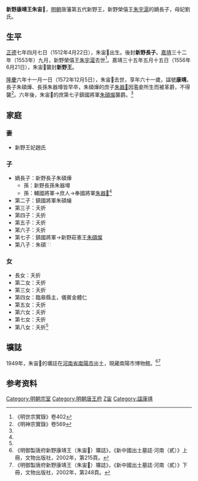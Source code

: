 '''新野康靖王朱宙𣑁'''{{BD|1512年|4月22日|1572年|12月5日|catIdx=Z朱}}，[[明朝|明朝]]唐藩第五代新野王，新野榮僖王[[朱宇滬|朱宇滬]]的嫡長子，母妃劉氏。

==生平==
[[正德_(明朝)|正德]]七年四月七日（1512年4月22日），朱宙𣑁出生。後封'''新野長子'''。[[嘉靖|嘉靖]]三十二年（1553年）九月，新野榮僖王[[朱宇滬|朱宇滬]]去世<ref>《明世宗實錄》卷402</ref>。嘉靖三十五年五月十五日（1556年6月21日），朱宙𣑁襲封'''新野王'''。

[[隆慶_(明朝)|隆慶]]六年十一月一日（1572年12月5日），朱宙𣑁去世，享年六十一歲，諡號'''康靖'''。長子朱碩燁、長孫朱器墫皆早卒，朱碩燁的庶子[[朱器𧯼|朱器𧯼]]因濫妾所生而被革爵，不得襲<ref name=s569>《明神宗實錄》卷569</ref>。六年後，朱宙𣑁的庶第七子鎮國將軍[[朱碩燦|朱碩燦]]襲爵。<ref name=mz/>

==家庭==
===妻===
*新野王妃趙氏

===子===
*嫡長子：新野長子朱碩燁
**孫：新野長孫朱器墫
**孫：輔國將軍→庶人→奉國將軍[[朱器𧯼|朱器𧯼]]<ref name=s569/>
*第二子：鎮國將軍朱碩爚
*第三子：夭折
*第四子：夭折
*第五子：夭折
*第六子：夭折
*第七子：鎮國將軍→新野莊憲王[[朱碩燦|朱碩燦]]
*第八子：朱碩[[File:⿰火辰.png|15px]]

===女===
*長女：夭折
*第二女：夭折
*第三女：夭折
*第四女：臨皋縣主，儀賓金體仁
*第五女：夭折
*第六女：夭折
*第七女：夭折
*第八女：夭折<ref name=mz/>

==壙誌==
1949年，朱宙𣑁的壙誌在[[河南省|河南省]][[南陽市|南陽市]]出土，現藏南陽市博物館。<ref>《明御製唐府新野康靖王（朱宙𣑁）壙誌》，《新中國出土墓誌·河南（貳）》上冊，文物出版社，2002年，第215頁。</ref><ref name=mz>《明御製唐府新野康靖王（朱宙𣑁）壙誌》，《新中國出土墓誌·河南（貳）》下冊，文物出版社，2002年，第248頁。</ref>
{{Quotation|
御製唐府新野康靖王壙誌<br>
　　王諱宙𣑁，乃<br>
太祖高皇帝之七世孫，<br>
　唐定王之六世孫，<br>
　　新野悼懷王之玄孫，<br>
　　恭簡王之曾孫，<br>
　　宣懿王之孫，<br>
　　榮僖王之子。母妃劉氏。正德七年四月七日寅時生。嘉靖三十五年五月十五日，<br>
冊封為新野王。隆慶六年十一月一日申時薨逝，享年六十一歲。妃趙氏。子八人：長碩燁，封<br>
　　長子，配夫人林氏，卒；次碩爚，封鎮國將軍，配夫人張氏，卒；次殤；次殤；次殤；次殤；次碩燦，<br>
　　封鎮國將軍，配夫人李氏，萬曆六年六月七日，以例<br>
冊封為新野王，夫人亦冊封為王妃；次碩[[File:⿰火辰.png|14px]]，尚幼。女八人：長殤；次殤；次殤；次封臨皋縣主，下<br>
　　嫁儀賓金體仁，卒；次殤；次殤；次殤；次殤。孫六人：長殤；次器墫，封長孫，配夫人蕭氏，卒；次<br>
　　殤；次器𧯼，以例降革；次殤；次殤。孫女九人：長封蓬池郡君，下嫁儀賓□樂韶；次封廣崇<br>
　　郡君，下嫁儀賓郭宗雲；次殤；次殤；次殤；次封陽夏郡君，下嫁儀賓程□□；次殤；次殤。<br>
上聞訃，輟視朝一日。遣行人司行人彭應時諭祭，掌行喪禮。謚新野康靖王。<br>
命有司治塋塟如制。<br>
　親王暨諸宗親、中外文武官，皆致祭焉。以萬曆七年十二月十九日，合葬-{于}-郡城西□山<br>
　　之原。嗚呼！<br>
　　王以宗室至親，為國藩輔，茂膺封爵，富貴尊隆。兹以令終，夫復何憾。□□□□，納諸幽<br>
　　壙，用垂不朽-{云}-。<br>
大明萬曆七歲次己卯十二月吉日，<br>
　　　　　　　　　　　　　　　　　　　　　　孤哀子嗣王碩燦泣血稽顙勒石。
}}

==参考资料==
{{reflist|2}}

{{s-start}}
{{s-bef|before=父榮僖王[[朱宇滬|朱宇滬]]}}
{{s-ttl|title=[[明朝藩王列表_(唐王系)#新野國|明新野國國王]]|years=1556年－1572年}}
{{s-aft|after=子莊憲王[[朱碩燦|朱碩燦]]}}
{{end}}

[[Category:明朝宗室|Category:明朝宗室]]
[[Category:明朝唐王府|Category:明朝唐王府]]
[[Category:朱姓|Z宙]]
[[Category:諡康靖|Category:諡康靖]]